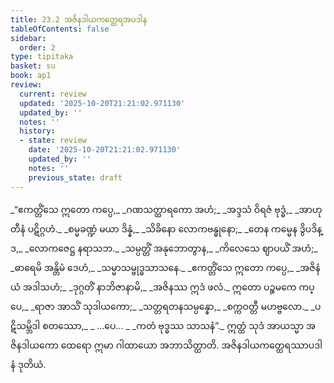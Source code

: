 ```yaml
---
title: 23.2 အဇိနဒါယကတ္ထေရအပဒါန
tableOfContents: false
sidebar:
  order: 2
type: tipitaka
basket: su
book: ap1
review:
  current: review
  updated: '2025-10-20T21:21:02.971130'
  updated_by: ''
  notes: ''
  history:
  - state: review
    date: '2025-10-20T21:21:02.971130'
    updated_by: ''
    notes: ''
    previous_state: draft
---
```



<DynamicBreadcrumb />


<ReviewStatus review={frontmatter.review} showDetails={true} />

<HypothesisAnnotation frontmatter={frontmatter} />

<Division number="6" book="ap1" e="ch" v="20" p="239">

<Paragraph number="2906" type="verses" book="ap1">
_“ဧကတ္တိံသေ ဣတော ကပ္ပေ,_  
_ဂဏသတ္ထာရကော အဟံ;_  
_အဒ္ဒသံ ဝိရဇံ ဗုဒ္ဓံ,_  
_အာဟုတီနံ ပဋိဂ္ဂဟံ._  

</Paragraph>

</Division>
<Division number="7" book="ap1" e="ch" v="20" p="239">

<Paragraph number="2907" type="verses" book="ap1">
_စမ္မခဏ္ဍံ မယာ ဒိန္နံ,_  
_သိခိနော လောကဗန္ဓုနော;_  
_တေန ကမ္မေန ဒွိပဒိန္ဒ,_  
_လောကဇေဋ္ဌ နရာသဘ._  

</Paragraph>

</Division>
<Division number="8" book="ap1" e="ch" v="20" p="239">

<Paragraph number="2908" type="verses" book="ap1">
_သမ္ပတ္တိံ အနုဘောတွာန,_  
_ကိလေသေ ဈာပယိံ အဟံ;_  
_ဓာရေမိ အန္တိမံ ဒေဟံ,_  
_သမ္မာသမ္ဗုဒ္ဓသာသနေ._  

</Paragraph>

</Division>
<Division number="9" book="ap1" e="ch" v="20" p="239">

<Paragraph number="2909" type="verses" book="ap1">
_ဧကတ္တိံသေ ဣတော ကပ္ပေ,_  
_အဇိနံ ယံ အဒါသဟံ;_  
_ဒုဂ္ဂတိံ နာဘိဇာနာမိ,_  
_အဇိနဿ ဣဒံ ဖလံ._  

</Paragraph>

</Division>
<Division number="10" book="ap1" e="ch" v="20" p="239">

<Paragraph number="2910" type="verses" book="ap1">
ဣတော ပဉ္စမကေ ကပ္ပေ,_  
_ရာဇာ အာသိံ သုဒါယကော;_  
_သတ္တရတနသမ္ပန္နော,_  
_စက္ကဝတ္တီ မဟဗ္ဗလော._  

</Paragraph>

</Division>
<Division number="11" book="ap1" e="ch" v="20" p="240">

<Paragraph number="2911" type="verses" book="ap1">
_ပဋိသမ္ဘိဒါ စတဿော,_  
_ …ပေ… _  
_ကတံ ဗုဒ္ဓဿ သာသနံ”._  

</Paragraph>

<Paragraph number="2912" book="ap1">
ဣတ္ထံ သုဒံ အာယသ္မာ အဇိနဒါယကော ထေရော ဣမာ ဂါထာယော အဘာသိတ္ထာတိ.

</Paragraph>
</Division>

<Paragraph number="2913" type="center" book="ap1">
အဇိနဒါယကတ္ထေရဿာပဒါနံ ဒုတိယံ.
</Paragraph>